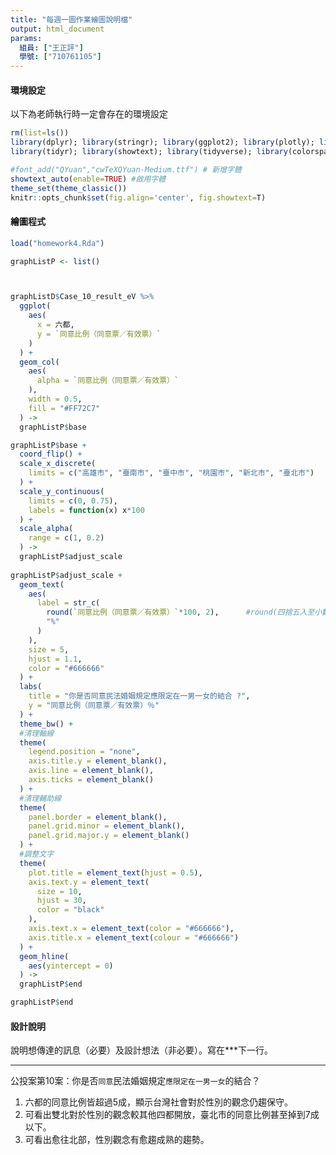 ```yaml
---
title: "每週一圖作業繪圖說明檔"
output: html_document
params:
  組員: ["王正評"]  
  學號: ["710761105"]
---
```


#### 環境設定

以下為老師執行時一定會存在的環境設定
```r
rm(list=ls())
library(dplyr); library(stringr); library(ggplot2); library(plotly); library(lubridate); library(readr); library(colorspace); library(grDevices); library(shiny); library(shinyjs); library(scales)
library(tidyr); library(showtext); library(tidyverse); library(colorspace)

#font_add("QYuan","cwTeXQYuan-Medium.ttf") # 新增字體
showtext_auto(enable=TRUE) #啟用字體
theme_set(theme_classic())
knitr::opts_chunk$set(fig.align='center', fig.showtext=T)
```


#### 繪圖程式

```r

load("homework4.Rda")

graphListP <- list()



graphListD$Case_10_result_eV %>% 
  ggplot(
    aes(
      x = 六都, 
      y = `同意比例（同意票／有效票）`
    )
  ) + 
  geom_col(
    aes(
      alpha = `同意比例（同意票／有效票）`
    ), 
    width = 0.5, 
    fill = "#FF72C7"
  ) -> 
  graphListP$base

graphListP$base + 
  coord_flip() +  
  scale_x_discrete(
    limits = c("高雄市", "臺南市", "臺中市", "桃園市", "新北市", "臺北市")
  ) + 
  scale_y_continuous(
    limits = c(0, 0.75), 
    labels = function(x) x*100
  ) + 
  scale_alpha(
    range = c(1, 0.2)
  ) -> 
  graphListP$adjust_scale
  
graphListP$adjust_scale + 
  geom_text(
    aes(
      label = str_c(
        round(`同意比例（同意票／有效票）`*100, 2),      #round(四捨五入至小數第一位)
        "%"
      )
    ), 
    size = 5, 
    hjust = 1.1, 
    color = "#666666"
  ) + 
  labs(
    title = "你是否同意民法婚姻規定應限定在一男一女的結合 ?", 
    y = "同意比例（同意票／有效票）％"
  ) + 
  theme_bw() + 
  #清理軸線
  theme(
    legend.position = "none", 
    axis.title.y = element_blank(), 
    axis.line = element_blank(), 
    axis.ticks = element_blank()
  ) + 
  #清理輔助線
  theme(
    panel.border = element_blank(), 
    panel.grid.minor = element_blank(), 
    panel.grid.major.y = element_blank()
  ) + 
  #調整文字
  theme(
    plot.title = element_text(hjust = 0.5), 
    axis.text.y = element_text(
      size = 10, 
      hjust = 30, 
      color = "black"
    ), 
    axis.text.x = element_text(color = "#666666"), 
    axis.title.x = element_text(colour = "#666666")
  ) + 
  geom_hline(
    aes(yintercept = 0)
  ) -> 
  graphListP$end

graphListP$end

```

#### 設計說明
說明想傳達的訊息（必要）及設計想法（非必要）。寫在***下一行。

*** 
公投案第10案：你是否<code>同意</code>民法婚姻規定<code>應限定在一男一女</code>的結合？

<ol>
  <li>六都的同意比例皆超過5成，顯示台灣社會對於性別的觀念仍趨保守。</li>
  <li>可看出雙北對於性別的觀念較其他四都開放，臺北市的同意比例甚至掉到7成以下。</li>
  <li>可看出愈往北部，性別觀念有愈趨成熟的趨勢。</li>
</ol>


